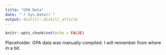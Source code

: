 ```yaml
---
title: "GPA Data"
date: "`r Sys.Date()`"
output: distill::distill_article
---
```


```r
knitr::opts_chunk$set(echo = FALSE)
```

Placeholder.
GPA data was manually compiled. I will remember from where in a bit.





